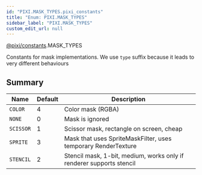 ```yaml
---
id: "PIXI.MASK_TYPES.pixi_constants"
title: "Enum: PIXI.MASK_TYPES"
sidebar_label: "PIXI.MASK_TYPES"
custom_edit_url: null
---
```



<div class="package-name">

[@pixi/constants](../modules/pixi_constants).MASK_TYPES

</div>


Constants for mask implementations. We use `type` suffix because it leads to very different behaviours



        

## Summary
| Name                 | Default | Description                                                          |
| -------------------- | ------- | -------------------------------------------------------------------- |
| <code>COLOR</code>   | 4       | Color mask (RGBA)                                                    |
| <code>NONE</code>    | 0       | Mask is ignored                                                      |
| <code>SCISSOR</code> | 1       | Scissor mask, rectangle on screen, cheap                             |
| <code>SPRITE</code>  | 3       | Mask that uses SpriteMaskFilter, uses temporary RenderTexture        |
| <code>STENCIL</code> | 2       | Stencil mask, 1-bit, medium, works only if renderer supports stencil |

    
